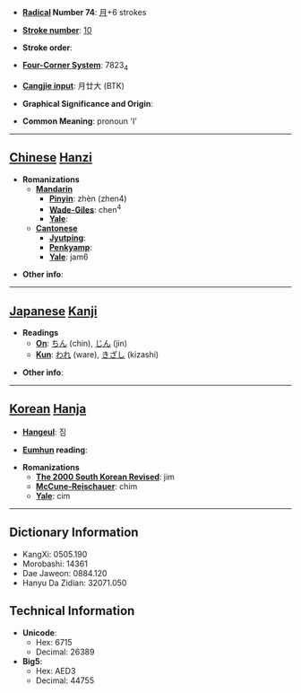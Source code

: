 * '''[[Wiktionary:Chinese radical index| Radical]] Number 74''': [[Wiktionary:Chinese radical index 月|月]]+6 strokes

* '''[[Wiktionary:Chinese total strokes index|Stroke number]]''': [[Wiktionary:Chinese total strokes index 10|10]]

* '''Stroke order''': 

* '''[[Wiktionary:Chinese four corner index|Four-Corner System]]''': 7823<sub>4</sub>

* '''[[Wiktionary:Chinese Cangjie index|Cangjie input]]''': 月廿大 (BTK)

* '''Graphical Significance and Origin''': 

* '''Common Meaning''': pronoun 'I'

----

== [[Chinese]] [[Hanzi]] ==

* '''Romanizations'''
** '''[[Mandarin]]'''
*** '''[[Pinyin]]''': zhèn (zhen4)
*** '''[[Wade-Giles]]''': chen<sup>4</sup>
*** '''[[Yale]]''': 
** '''[[Cantonese]]'''
*** '''[[Jyutping]]''':
*** '''[[Penkyamp]]''': 
*** '''[[Yale]]''': jam6

* '''Other info''': 

----

== [[Japanese]] [[Kanji]] ==

* '''Readings'''
** '''[[On]]''': [[ちん]] (chin), [[じん]] (jin)
** '''[[Kun]]''': [[われ]] (ware), [[きざし]] (kizashi)

* '''Other info''':  

----

== [[Korean]] [[Hanja]] ==

* '''[[Hangeul]]''': 짐

* '''[[Eumhun]] reading''': 

* '''Romanizations'''
** '''[[The 2000 South Korean Revised Romanization|The 2000 South Korean Revised]]''': jim
** '''[[McCune-Reischauer]]''': chim
** '''[[Yale]]''': cim

----

== Dictionary Information ==

* KangXi: 0505.190
* Morobashi: 14361
* Dae Jaweon: 0884.120
* Hanyu Da Zidian: 32071.050

== Technical Information ==

* '''Unicode''':
** Hex: 6715
** Decimal: 26389
* '''Big5''':
** Hex: AED3
** Decimal: 44755